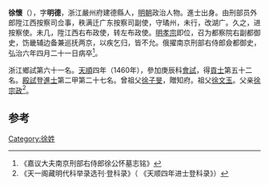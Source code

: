 {{Otheruses|other=名为徐明德的其他人物|徐明德}}

'''徐懷'''（{{bd|1431年||1493年}}），字'''明德'''，浙江嚴州府建德縣人，[[明朝|明朝]]政治人物。進士出身。由刑部员外郎陞江西按察司佥事，秩满迁广东按察司副使，守璚州，未行，改湖广。久之，进按察使。未几，陞江西右布政使，转左布政使。[[明孝宗|明孝宗]]即位，召为都察院右副都御史，饬畿辅边备兼巡抚两京，以疾乞归，皆不允。俄擢南京刑部右侍郎僉都御史，弘治六年四月二十一日病卒<ref>《嘉议大夫南京刑部右侍郎徐公怀墓志铭》</ref>。

浙江鄉試第六十一名。[[天顺_(明朝)|天順]]四年（1460年），參加庚辰科[[會試|會試]]，得[[貢士|貢士]]第五十二名。[[殿試|殿試]]登[[進士|進士]]第二甲第二十七名。曾祖父[[徐子旻|徐子旻]]，贈知府。祖父[[徐文玉|徐文玉]]。父亲[[徐宗政|徐宗政]]<ref>《天一阁藏明代科举录选刊·登科录》（ 《天顺四年进士登科录》）</ref>。

==参考==
{{reflist}}

{{天順四年庚辰科殿試金榜}}

{{Authority control}}
{{DEFAULTSORT:}}
[[Category:徐姓|Category:徐姓]]

{{明朝人物小作品}}